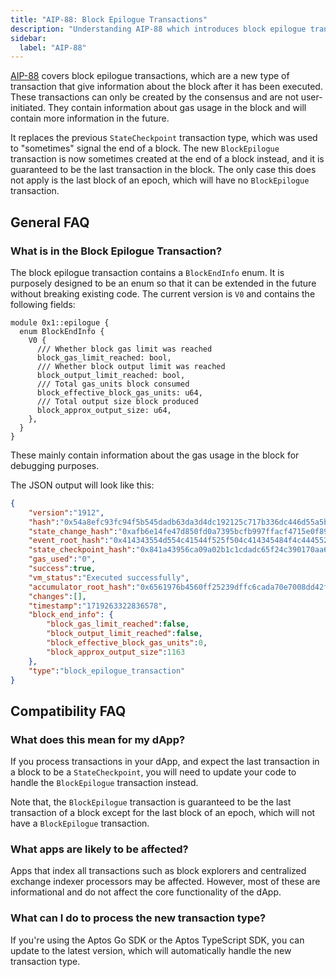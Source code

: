 ```yaml
---
title: "AIP-88: Block Epilogue Transactions"
description: "Understanding AIP-88 which introduces block epilogue transactions to provide information about executed blocks"
sidebar:
  label: "AIP-88"
---
```


[AIP-88](https://github.com/aptos-foundation/AIPs/blob/main/aips/aip-88.md) covers
block epilogue transactions, which are a new type of transaction that give
information about the block after it has been executed. These transactions can
only be created by the consensus and are not user-initiated.  They contain
information about gas usage in the block and will contain more information in
the future.

It replaces the previous `StateCheckpoint` transaction type, which was used to
"sometimes" signal the end of a block.  The new `BlockEpilogue` transaction is
now sometimes created at the end of a block instead, and it is guaranteed to be
the last transaction in the block.  The only case this does not apply is the
last block of an epoch, which will have no `BlockEpilogue` transaction.

## General FAQ

### What is in the Block Epilogue Transaction?

The block epilogue transaction contains a `BlockEndInfo` enum.  It is purposely
designed to be an enum so that it can be extended in the future without breaking
existing code.  The current version is `V0` and contains the following fields:

```move
module 0x1::epilogue {
  enum BlockEndInfo {
    V0 {
      /// Whether block gas limit was reached
      block_gas_limit_reached: bool,
      /// Whether block output limit was reached
      block_output_limit_reached: bool,
      /// Total gas_units block consumed
      block_effective_block_gas_units: u64,
      /// Total output size block produced
      block_approx_output_size: u64,
    },
  }
}
```

These mainly contain information about the gas usage in the block for debugging
purposes.

The JSON output will look like this:

```json
{
    "version":"1912",
    "hash":"0x54a8efc93fc94f5b545dadb63da3d4dc192125c717b336dc446d55a5b553913f",
    "state_change_hash":"0xafb6e14fe47d850fd0a7395bcfb997ffacf4715e0f895cc162c218e4a7564bc6",
    "event_root_hash":"0x414343554d554c41544f525f504c414345484f4c4445525f4841534800000000",
    "state_checkpoint_hash":"0x841a43956ca09a02b1c1cdadc65f24c390170aa666015a2e8f7ec5c9d6a3875f",
    "gas_used":"0",
    "success":true,
    "vm_status":"Executed successfully",
    "accumulator_root_hash":"0x6561976b4560ff25239dffc6cada70e7008dd42fc4d3df2eca6a86b6d2ec384d",
    "changes":[],
    "timestamp":"1719263322836578",
    "block_end_info": {
        "block_gas_limit_reached":false,
        "block_output_limit_reached":false,
        "block_effective_block_gas_units":0,
        "block_approx_output_size":1163
    },
    "type":"block_epilogue_transaction"
}
```

## Compatibility FAQ

### What does this mean for my dApp?

If you process transactions in your dApp, and expect the last transaction in a
block to be a `StateCheckpoint`, you will need to update your code to handle the
`BlockEpilogue` transaction instead.

Note that, the `BlockEpilogue` transaction is guaranteed to be the last
transaction of a block except for the last block of an epoch, which will not
have a `BlockEpilogue` transaction.

### What apps are likely to be affected?

Apps that index all transactions such as block explorers and centralized
exchange indexer processors may be affected.  However, most of these are
informational and do not affect the core functionality of the dApp.

### What can I do to process the new transaction type?

If you're using the Aptos Go SDK or the Aptos TypeScript SDK, you can update to
the latest version, which will automatically handle the new transaction type.
